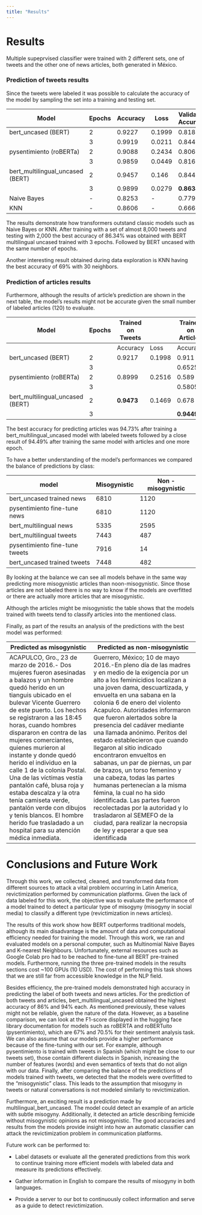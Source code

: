 ```yaml
---
title: "Results"
---
```


# Results

Multiple supeprvised classifier were trained with 2 different sets, one of tweets and the other one of news articles, both generated in México.

### Prediction of tweets results

Since the tweets were labeled it was possible to calculate the accuracy of the model by sampling the set into a training and testing set. 


| Model                            | Epochs | Accuracy | Loss   | Validated Accuracy | Validated Loss |
|----------------------------------|--------|----------|--------|--------------------|----------------|
| bert_uncased (BERT)              | 2      | 0.9227   | 0.1999 | 0.8185             | 0.5404         |
|                                  | 3      | 0.9919   | 0.0211 | 0.8445             | 0.846          |
| pysentimiento (roBERTa)          | 2      | 0.9088   | 0.2434 | 0.8066             | 0.5107         |
|                                  | 3      | 0.9859   | 0.0449 | 0.8166             | 0.9603         |
| bert_multilingual_uncased (BERT) | 2      | 0.9457   | 0.146  | 0.8445             | 0.5849         |
|                                  | 3      | 0.9899   | 0.0279 | **0.8634**         | 0.6502         |
| Naive Bayes                      | -      | 0.8253   | -      | 0.7796             | -              |
| KNN                              | -      | 0.8606   | -      | 0.6669             | -              |

The results demonstrate how transformers outstand classic models such as Naive Bayes or KNN. After training with a set of almost 8,000 tweets and testing with 2,000 the best accuracy of 86.34% was obtained with BERT multilingual uncased trained with 3 epochs. Followed by BERT uncased with the same number of epochs.

Another interesting result obtained during data exploration is KNN having the best accuracy of 69% with 30 neighbors.

### Prediction of articles results

Furthermore, although the results of article's prediction are shown in the next table, the model's results might not be accurate given the small number of labeled articles (120) to evaluate.

| Model                            | Epochs | Trained on Tweets |        | Trained on Articles |        |
|----------------------------------|--------|-------------------|--------|---------------------|--------|
|                                  |        | Accuracy          | Loss   | Accuracy            | Loss   |
| bert_uncased (BERT)              | 2      | 0.9217            | 0.1998 | 0.911               | 0.319  |
|                                  | 3      |                   |        | 0.6525              | 0.6171 |
| pysentimiento (roBERTa)          | 2      | 0.8999            | 0.2516 | 0.589               | 0.6878 |
|                                  | 3      |                   |        | 0.5805              | 0.6864 |
| bert_multilingual_uncased (BERT) | 2      | **0.9473**        | 0.1469 | 0.678               | 0.6106 |
|                                  | 3      |                   |        | **0.9449**          | 0.3233 |


The best accuracy for predicting articles was 94.73% after training a bert_multilingual_uncased model with labeled tweets followed by a close result of 94.49% after training the same model with articles and one more epoch.

To have a better understanding of the model's performances we compared the balance of predictions by class:

| model                          | Misogynistic | Non - misogynistic |
|--------------------------------|--------------|--------------------|
| bert_uncased trained news      | 6810         | 1120               |
| pysentimiento fine-tune news   | 6810         | 1120               |
| bert_multilingual news         | 5335         | 2595               |
| bert_multilingual tweets       | 7443         | 487                |
| pysentimiento fine-tune tweets | 7916         | 14                 |
| bert_uncased trained tweets    | 7448         | 482                |


By looking at the balance we can see all models behave in the same way predicting more misogynistic articles than noon-misogynistic. Since those articles are not labeled there is no way to know if the models are overfitted or there are actually more articles that are misogynistic. 

Although the articles might be misogynistic the table shows that the models trained with tweets tend to classify articles into the mentioned class.

Finally, as part of the results an analysis of the predictions with the best model was performed:

| Predicted as misogynistic                                                                                                                                                                                                                                                                                                                                                                                                                                                                                                                                                                                                         | Predicted as non-misogynistic                                                                                                                                                                                                                                                                                                                                                                                                                                                                                                                                                                                                                                                                                                                                                           |
|-----------------------------------------------------------------------------------------------------------------------------------------------------------------------------------------------------------------------------------------------------------------------------------------------------------------------------------------------------------------------------------------------------------------------------------------------------------------------------------------------------------------------------------------------------------------------------------------------------------------------------------|-----------------------------------------------------------------------------------------------------------------------------------------------------------------------------------------------------------------------------------------------------------------------------------------------------------------------------------------------------------------------------------------------------------------------------------------------------------------------------------------------------------------------------------------------------------------------------------------------------------------------------------------------------------------------------------------------------------------------------------------------------------------------------------------|
| ACAPULCO, Gro., 23 de marzo de 2016.- Dos mujeres fueron asesinadas a balazos y un hombre quedó herido en un tianguis ubicado en el bulevar Vicente Guerrero de este puerto. Los hechos se registraron a las 18:45 horas, cuando hombres dispararon en contra de las mujeres comerciantes, quienes murieron al instante y donde quedó herido el individuo en la calle 1 de la colonia Postal. Una de las víctimas vestía pantalón café, blusa roja y estaba descalza y la otra tenía camiseta verde, pantalón verde con dibujos y tenis blancos. El hombre herido fue trasladado a un hospital para su atención médica inmediata. | Guerrero, México; 10 de mayo 2016.-En pleno día de las madres y en medio de la exigencia por un alto a los feminicidios localizan a una joven dama, descuartizada, y envuelta en una sabana en la colonia 6 de enero del violento Acapulco. Autoridades informaron que fueron alertados sobre la presencia del cadáver mediante una llamada anónimo. Peritos del estado establecieron que cuando llegaron al sitio indicado encontraron envueltos en sabanas, un par de piernas, un par de brazos, un torso femenino y una cabeza, todas las partes humanas pertenecían a la misma fémina, la cual no ha sido identificada. Las partes fueron recolectadas por la autoridad y lo trasladaron al SEMEFO de la ciudad, para realizar la necropsia de ley y esperar a que sea identificada |


# Conclusions and Future Work

Through this work, we collected, cleaned, and transformed data from different sources to attack a vital problem occurring in Latin America, revictimization performed by communication platforms. Given the lack of data labeled for this work, the objective was to evaluate the performance of a model trained to detect a particular type of misogyny (misogyny in social media) to classify a different type (revictimization in news articles). 

The results of this work show how BERT outperforms traditional models, although its main disadvantage is the amount of data and computational efficiency needed for training the model. Through this work, we ran and evaluated models on a personal computer, such as Multinomial Naive Bayes and K-nearest Neighbours. Unfortunately,  external resources such as Google Colab pro had to be reached to fine-tune all BERT pre-trained models. Furthermore, running the three pre-trained models in the results sections cost ~100 GPUs (10 USD). The cost of performing this task shows that we are still far from accessible knowledge in the NLP field.

Besides efficiency, the pre-trained models demonstrated high accuracy in predicting the label of both tweets and news articles. For the prediction of both tweets and articles, bert_multilingual_uncased obtained the highest accuracy of 86% and 94% each. As mentioned previously, these values might not be reliable, given the nature of the data. However, as a baseline comparison, we can look at the F1-score displayed in the hugging face library documentation for models such as roBERTA and roBERTuito (pysentimiento), which are 67% and 70.5%  for their sentiment analysis task. We can also assume that our models provide a higher performance because of the fine-tuning with our set. For example, although pysentimiento is trained with tweets in Spanish (which might be close to our tweets set), those contain different dialects in Spanish, increasing the number of features (words) and even semantics of texts that do not align with our data. Finally, after comparing the balance of the predictions of models trained with tweets, we detected that the models were overfitted to the "misogynistic" class. This leads to the assumption that misogyny in tweets or natural conversations is not modeled similarly to revictimization.

Furthermore, an exciting result is a prediction made by multilingual_bert_uncased. The model could detect an example of an article with subtle misogyny. Additionally, it detected an article describing femicide without misogynistic opinions as not misogynistic. The good accuracies and results from the models provide insight into how an automatic classifier can attack the revictimization problem in communication platforms.  

Future work can be performed to:

* Label datasets or evaluate all the generated predictions from this work to continue training more efficient models with labeled data and measure its predictions effectively. 

* Gather information in English to compare the results of misogyny in both languages. 

* Provide a server to our bot to continuously collect information and serve as a guide to detect revictimization.